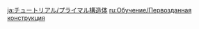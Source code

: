 {{Tutorial
|title    = Primal Construct
|subtitle = New Entry
|type     = Enemies
|icon     = Icon Tutorial Monster.png
|about    = Primal Construct
|image1   = Tutorial Primal Construct.png
|text1    = These ancient machines, which come from the desert, are quite distinct from the [[Ruin Machine]]s. In combat, these [[Primal Construct]]s will fire their components out while their cores enter an "invisible" state that hides them and increases their RES. {{Color|help|Use Catalyze reactions to strike these cores or use Electro attacks on them during such times as the fired components have been destroyed and need to recover}} to cancel this invisibility and cause the cores to be immobilized due to excessive overclocking.
|sort     = 2409
}}

[[ja:チュートリアル/プライマル構造体]]
[[ru:Обучение/Первозданная конструкция]]